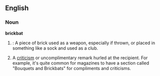 ==English==

===Noun===

'''brickbat'''
# {{obsolete}}: A piece of brick used as a weapon, especially if thrown, or placed in something like a sock and used as a club.
# A [[criticism]] or uncomplimentary remark hurled at the recipient. For example, it's quite common for magazines to have a section called "Bouquets and Brickbats" for compliments and criticisms.